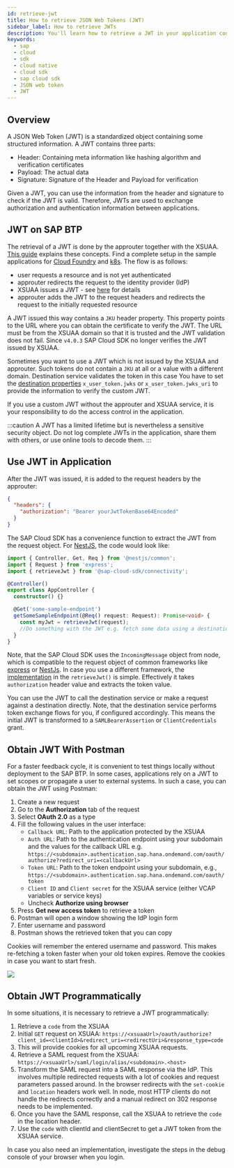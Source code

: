 ```yaml
---
id: retrieve-jwt
title: How to retrieve JSON Web Tokens (JWT)
sidebar_label: How to retrieve JWTs
description: You'll learn how to retrieve a JWT in your application code as well as locally using tools like Postman.
keywords:
  - sap
  - cloud
  - sdk
  - cloud native
  - cloud sdk
  - sap cloud sdk
  - JSON web token
  - JWT
---
```


## Overview

A JSON Web Token (JWT) is a standardized object containing some structured information.
A JWT contains three parts:

- Header: Containing meta information like hashing algorithm and verification certificates
- Payload: The actual data
- Signature: Signature of the Header and Payload for verification

Given a JWT, you can use the information from the header and signature to check if the JWT is valid.
Therefore, JWTs are used to exchange authorization and authentication information between applications.

## JWT on SAP BTP

The retrieval of a JWT is done by the approuter together with the XSUAA.
[This guide](./how-to-use-the-approuter.mdx) explains these concepts.
Find a complete setup in the sample applications for [Cloud Foundry](https://github.com/SAP-samples/cloud-sdk-js/tree/main/samples/cf-sample-application) and [k8s](https://github.com/SAP-samples/cloud-sdk-js/tree/main/samples/k8s-sample-application).
The flow is as follows:

- user requests a resource and is not yet authenticated
- approuter redirects the request to the identity provider (IdP)
- XSUAA issues a JWT - see [here](#obtain-jwt-programmatically) for details
- approuter adds the JWT to the request headers and redirects the request to the initially requested resource

A JWT issued this way contains a `JKU` header property.
This property points to the URL where you can obtain the certificate to verify the JWT.
The URL must be from the XSUAA domain so that it is trusted and the JWT validation does not fail.
Since `v4.0.3` SAP Cloud SDK no longer verifies the JWT issued by XSUAA.

Sometimes you want to use a JWT which is not issued by the XSUAA and approuter.
Such tokens do not contain a `JKU` at all or a value with a different domain.
Destination service validates the token in this case
You have to set the [destination properties](https://help.sap.com/docs/CP_CONNECTIVITY/cca91383641e40ffbe03bdc78f00f681/283cd2d1c72147a18c69daf681650f07.html) `x_user_token.jwks` or `x_user_token.jwks_uri` to provide the information to verify the custom JWT.

If you use a custom JWT without the approuter and XSUAA service, it is your responsibility to do the access control in the application.

:::caution
A JWT has a limited lifetime but is nevertheless a sensitive security object.
Do not log complete JWTs in the application, share them with others, or use online tools to decode them.
:::

## Use JWT in Application

After the JWT was issued, it is added to the request headers by the approuter:

```json
{
  "headers": {
    "authorization": "Bearer yourJwtTokenBase64Encoded"
  }
}
```

The SAP Cloud SDK has a convenience function to extract the JWT from the request object.
For [NestJS](https://nestjs.com/), the code would look like:

```ts
import { Controller, Get, Req } from '@nestjs/common';
import { Request } from 'express';
import { retrieveJwt } from '@sap-cloud-sdk/connectivity';

@Controller()
export class AppController {
  constructor() {}

  @Get('some-sample-endpoint')
  getSomeSampleEndpoint(@Req() request: Request): Promise<void> {
    const myJwt = retrieveJwt(request);
    //Do something with the JWT e.g. fetch some data using a destination
  }
}
```

Note, that the SAP Cloud SDK uses the `IncomingMessage` object from node, which is compatible to the request object of common frameworks like [express](https://expressjs.com/) or [NestJs](https://nestjs.com/).
In case you use a different framework, the [implementation](https://github.com/SAP/cloud-sdk-js/blob/6e3453e50a061d3ea2dbd9ac6a40232e624f348f/packages/connectivity/src/scp-cf/jwt.ts#L45-L63) in the `retrieveJwt()` is simple.
Effectively it takes `authorization` header value and extracts the token value.

You can use the JWT to call the destination service or make a request against a destination directly.
Note, that the destination service performs token exchange flows for you, if configured accordingly.
This means the initial JWT is transformed to a `SAMLBearerAssertion` or `ClientCredentials` grant.

## Obtain JWT With Postman

For a faster feedback cycle, it is convenient to test things locally without deployment to the SAP BTP.
In some cases, applications rely on a JWT to set scopes or propagate a user to external systems.
In such a case, you can obtain the JWT using Postman:

1. Create a new request
2. Go to the **Authorization** tab of the request
3. Select **OAuth 2.0** as a type
4. Fill the following values in the user interface:
   - `Callback URL`: Path to the application protected by the XSUAA
   - `Auth URL`: Path to the authentication endpoint using your subdomain and the values for the callback URL e.g. `https://<subdomain>.authentication.sap.hana.ondemand.com/oauth/authorize?redirect_uri=<callbackUrl>`
   - `Token URL`: Path to the token endpoint using your subdomain, e.g., `https://<subdomain>.authentication.sap.hana.ondemand.com/oauth/token`
   - `Client ID` and `Client secret` for the XSUAA service (either VCAP variables or service keys)
   - Uncheck **Authorize using browser**
5. Press **Get new access token** to retrieve a token
6. Postman will open a window showing the IdP login form
7. Enter username and password
8. Postman shows the retrieved token that you can copy

Cookies will remember the entered username and password.
This makes re-fetching a token faster when your old token expires.
Remove the cookies in case you want to start fresh.

![](../img/postman-oauth-token.png)

## Obtain JWT Programmatically

In some situations, it is necessary to retrieve a JWT programmatically:

1. Retrieve a `code` from the XSUAA
2. Initial `GET` request on XSUAA: `https://<xsuaaUrl>/oauth/authorize?client_id=<clientId>&redirect_uri=<redirectUri>&response_type=code`
3. This will provide cookies for all upcoming XSUAA requests.
4. Retrieve a SAML request from the XSUAA: `https://<xsuaaUrl>/saml/login/alias/<subdomain>.<host>`
5. Transform the SAML request into a SAML response via the IdP.
   This involves multiple redirected requests with a lot of cookies and request parameters passed around.
   In the browser redirects with the `set-cookie` and `location` headers work well.
   In node, most HTTP clients do not handle the redirects correctly and a manual redirect on 302 response needs to be implemented.
6. Once you have the SAML response, call the XSUAA to retrieve the `code` in the location header.
7. Use the `code` with clientId and clientSecret to get a JWT token from the XSUAA service.

In case you also need an implementation, investigate the steps in the debug console of your browser when you login.
